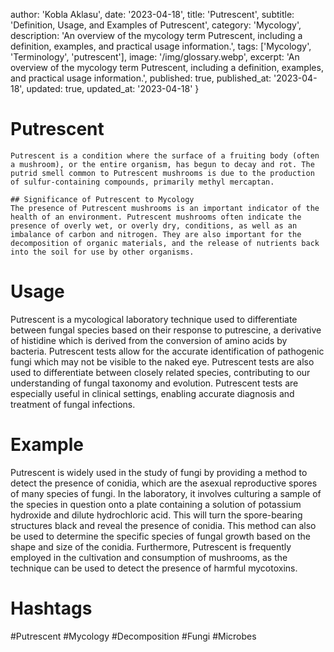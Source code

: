 
  author: 'Kobla Aklasu',
  date: '2023-04-18',
  title: 'Putrescent',
  subtitle: 'Definition, Usage, and Examples of Putrescent',
  category: 'Mycology',
  description: 'An overview of the mycology term Putrescent, including a definition, examples, and practical usage information.',
  tags: ['Mycology', 'Terminology', 'putrescent'],
  image: '/img/glossary.webp',
  excerpt: 'An overview of the mycology term Putrescent, including a definition, examples, and practical usage information.',
  published: true,
  published_at: '2023-04-18',
  updated: true,
  updated_at: '2023-04-18'
}




# Putrescent
    Putrescent is a condition where the surface of a fruiting body (often a mushroom), or the entire organism, has begun to decay and rot. The putrid smell common to Putrescent mushrooms is due to the production of sulfur-containing compounds, primarily methyl mercaptan.
    
    ## Significance of Putrescent to Mycology
    The presence of Putrescent mushrooms is an important indicator of the health of an environment. Putrescent mushrooms often indicate the presence of overly wet, or overly dry, conditions, as well as an imbalance of carbon and nitrogen. They are also important for the decomposition of organic materials, and the release of nutrients back into the soil for use by other organisms.

# Usage

Putrescent is a mycological laboratory technique used to differentiate between fungal species based on their response to putrescine, a derivative of histidine which is derived from the conversion of amino acids by bacteria. Putrescent tests allow for the accurate identification of pathogenic fungi which may not be visible to the naked eye. Putrescent tests are also used to differentiate between closely related species, contributing to our understanding of fungal taxonomy and evolution. Putrescent tests are especially useful in clinical settings, enabling accurate diagnosis and treatment of fungal infections.

# Example

Putrescent is widely used in the study of fungi by providing a method to detect the presence of conidia, which are the asexual reproductive spores of many species of fungi. In the laboratory, it involves culturing a sample of the species in question onto a plate containing a solution of potassium hydroxide and dilute hydrochloric acid. This will turn the spore-bearing structures black and reveal the presence of conidia. This method can also be used to determine the specific species of fungal growth based on the shape and size of the conidia. Furthermore, Putrescent is frequently employed in the cultivation and consumption of mushrooms, as the technique can be used to detect the presence of harmful mycotoxins.

# Hashtags

#Putrescent #Mycology #Decomposition #Fungi #Microbes

